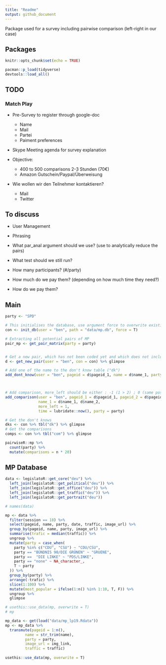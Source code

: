 ```yaml
---
title: "Readme"
output: github_document
---
```


Package used for a survey including pairwise comparison (left-right in our case)

## Packages

```r
knitr::opts_chunk$set(echo = TRUE)

pacman::p_load(tidyverse)
devtools::load_all()
```

## TODO

### Match Play

+ Pre-Survey to register through google-doc
  + Name 
  + Mail
  + Partei
  + Paiment preferences
  
+ Skype Meeting agenda for survey explanation

+ Objective: 
  + 400 to 500 comparisons 2-3 Stunden (70€)
  + Amazon Gutschein/Paypal/Überweisung

+ Wie wollen wir den Teilnehmer kontaktieren? 
  + Mail
  + Twitter



## To discuss

+ User Management
+ Phrasing
+ What par_anal argument should we use? (use to analytically reduce the pairs)
+ What test should we still run? 

+ How many participants? (#/party)
+ How much do we pay them? (depending on how much time they need?)
+ How do we pay them? 


## Main 

```r
party <- "SPD"

# This initialises the database, use argument force to overwrite existing database
con <- init_db(user = "ben", path = "data/mp.db", force = T)

# Extracting all potential pairs of MP
pair_mp <- get_pair_matrix(party = party)


# Get a new pair, which has not been coded yet and which does not include "not known" mps
d <- get_new_pair(user = "ben", con = con) %>% glimpse

# Add one of the name to the don't know table ("dk")
add_dont_know(user = "ben", pageid = d$pageid_1, name = d$name_1, party = d$party_1)



# Add comparison, more_left should be either : -1 (1 > 2) ; 0 (same position) ; 1 (2 > 1)
add_comparison(user = "ben", pageid_1 = d$pageid_1, pageid_2 = d$pageid_2, 
               name_1 = d$name_1, d$name_2,
               more_left = 1, 
               time = lubridate::now(), party = party)

# Get the don't knows
dks <- con %>% tbl("dk") %>% glimpse
# Get the comparisons
comps <- con %>% tbl("com") %>% glimpse
```

```r
pairwiseR::mp %>%
  count(party) %>%
  mutate(comparisons = n * 20)
```


## MP Database

```r
data <- legislatoR::get_core("deu") %>%
  left_join(legislatoR::get_political("deu")) %>%
  left_join(legislatoR::get_office("deu")) %>%
  left_join(legislatoR::get_traffic("deu")) %>%
  left_join(legislatoR::get_portrait("deu"))

# names(data)

mp <- data %>% 
  filter(session == 18) %>%
  select(pageid, name, party, date, traffic, image_url) %>%
  group_by(pageid, name, party, image_url) %>%
  summarise(trafic = median(traffic)) %>%
  ungroup %>%
  mutate(party = case_when(
    party %in% c("CDU", "CSU") ~ "CDU/CSU", 
    party == "BÜNDNIS 90/DIE GRÜNEN" ~ "GRUENE", 
    party ==  "DIE LINKE" ~ "PDS/LINKE", 
    party == "none" ~ NA_character_, 
    T ~ party
  )) %>%
  group_by(party) %>%
  arrange(-trafic) %>%
  slice(1:100) %>%
  mutate(most_popular = ifelse(1:n() %in% 1:10, T, F)) %>%
  ungroup %>%
  glimpse

# usethis::use_data(mp, overwrite = T)
# mp
```

```r
mp_data <- get(load("data/mp_lp19.Rdata"))
mp <- mp_data %>%
  transmute(pageid = 1:n(), 
         name = str_trim(name), 
         party = party, 
         image_url = img_link, 
         traffic = traffic)
  
usethis::use_data(mp, overwrite = T)
```



